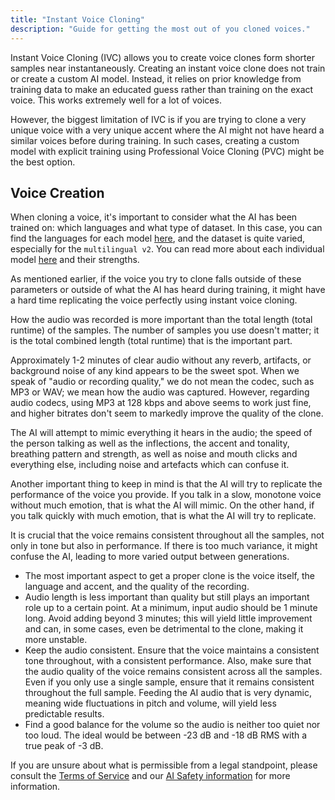 ```yaml
---
title: "Instant Voice Cloning"
description: "Guide for getting the most out of you cloned voices."
---
```



Instant Voice Cloning (IVC) allows you to create voice clones form shorter samples near instantaneously. Creating an instant voice clone does not train or create a custom AI model. Instead, it relies on prior knowledge from training data to make an educated guess rather than training on the exact voice. This works extremely well for a lot of voices.

However, the biggest limitation of IVC is if you are trying to clone a very unique voice with a very unique accent where the AI might not have heard a similar voices before during training. In such cases, creating a custom model with explicit training using Professional Voice Cloning (PVC) might be the best option.


## Voice Creation

When cloning a voice, it's important to consider what the AI has been trained on: which languages and what type of dataset. In this case, you can find the languages for each model [here](https://help.elevenlabs.io/hc/en-us/articles/17883183930129-What-models-do-you-offer-and-what-is-the-difference-between-them-), and the dataset is quite varied, especially for the `multilingual v2`. You can read more about each individual model [here](/speech-synthesis/models) and their strengths.

As mentioned earlier, if the voice you try to clone falls outside of these parameters or outside of what the AI has heard during training, it might have a hard time replicating the voice perfectly using instant voice cloning.

How the audio was recorded is more important than the total length (total runtime) of the samples. The number of samples you use doesn't matter; it is the total combined length (total runtime) that is the important part.

Approximately 1-2 minutes of clear audio without any reverb, artifacts, or background noise of any kind appears to be the sweet spot. When we speak of "audio or recording quality," we do not mean the codec, such as MP3 or WAV; we mean how the audio was captured. However, regarding audio codecs, using MP3 at 128 kbps and above seems to work just fine, and higher bitrates don't seem to markedly improve the quality of the clone.

The AI will attempt to mimic everything it hears in the audio; the speed of the person talking as well as the inflections, the accent and tonality, breathing pattern and strength, as well as noise and mouth clicks and everything else, including noise and artefacts which can confuse it.

Another important thing to keep in mind is that the AI will try to replicate the performance of the voice you provide. If you talk in a slow, monotone voice without much emotion, that is what the AI will mimic. On the other hand, if you talk quickly with much emotion, that is what the AI will try to replicate.

It is crucial that the voice remains consistent throughout all the samples, not only in tone but also in performance. If there is too much variance, it might confuse the AI, leading to more varied output between generations.

- The most important aspect to get a proper clone is the voice itself, the language and accent, and the quality of the recording.
- Audio length is less important than quality but still plays an important role up to a certain point. At a minimum, input audio should be 1 minute long. Avoid adding beyond 3 minutes; this will yield little improvement and can, in some cases, even be detrimental to the clone, making it more unstable.
- Keep the audio consistent. Ensure that the voice maintains a consistent tone throughout, with a consistent performance. Also, make sure that the audio quality of the voice remains consistent across all the samples. Even if you only use a single sample, ensure that it remains consistent throughout the full sample. Feeding the AI audio that is very dynamic, meaning wide fluctuations in pitch and volume, will yield less predictable results.
- Find a good balance for the volume so the audio is neither too quiet nor too loud. The ideal would be between -23 dB and -18 dB RMS with a true peak of -3 dB.

If you are unsure about what is permissible from a legal standpoint, please consult the [Terms of Service](https://elevenlabs.io/terms-of-use) and our [AI Safety information](https://elevenlabs.io/safety) for more information.

